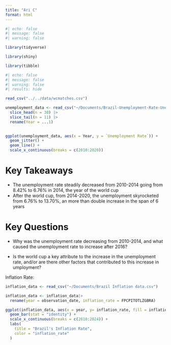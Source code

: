 ```yaml
---
title: "Ari C"
format: html
---
```


```r
#| echo: false
#| message: false
#| warning: false

library(tidyverse)

library(shiny)

library(tibble)

```

```r
#| echo: false
#| message: false
#| warning: false
#| results: hide

read_csv("../../data/wcmatches.csv")
```


```r
unemployment_data <- read_csv("~/Documents/Brazil-Unemployment-Rate-Unemployment-Rate-2025-04-16-11-18.csv") |>
  slice_head(n = 30) |>
  slice_tail(n = 11) |>
  rename(Year = ...1)
 
```

```r
ggplot(unemployment_data, aes(x = Year, y = `Unemployment Rate`)) +
  geom_jitter() +
  geom_line() +
  scale_x_continuous(breaks = c(2010:2020)) 
```
# Key Takeaways

- The unemployment rate steadily decreased from 2010-2014 going from 8.42% to 6.76% in 2014, the year of the world cup
- After the world cup, from 2014-2020, the unemployment skyrocketed from 6.76% to 13.70%, an more than double increase in the span of 6 years

# Key Questions

- Why was the unemployment rate decreasing from 2010-2014, and what caused the unemployment rate to increase after 2016?

- Is the world cup a key attribute to the increase in the unemployment rate, and/or are there other factors that contributed to this increase in umployment?



Inflation Rate:

```r
inflation_data <- read_csv("~/Documents/Brazil Inflation data.csv")
```

```r
inflation_data <- inflation_data|>
  rename(year = observation_date, inflation_rate = FPCPITOTLZGBRA)
```

```r
ggplot(inflation_data, aes(x = year, y= inflation_rate, fill = inflation_rate)) +
  geom_bar(stat = "identity") +
  scale_x_continuous(breaks = c(2010:2024)) +
  labs(
    title = "Brazil's Inflation Rate",
    color = "inflation_rate"
  )
```

